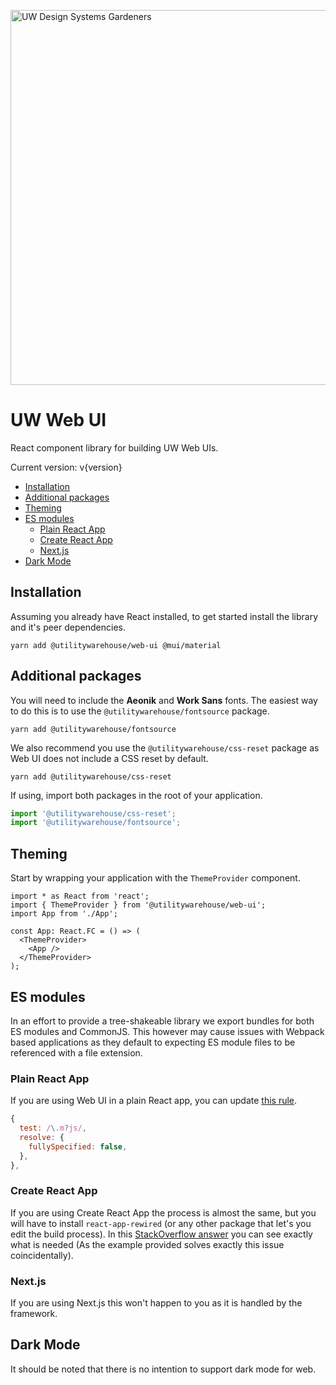 
<Meta title="Web UI / Introduction" />

<img
  src="gardening.png"
  alt="UW Design Systems Gardeners"
  title="UW Design Systems Gardeners"
  width="600"
/>

# UW Web UI

React component library for building UW Web UIs.

Current version: v{version}

- [Installation](#installation)
- [Additional packages](#additional-packages)
- [Theming](#theming)
- [ES modules](#es-modules)
  - [Plain React App](#plain-react-app)
  - [Create React App](#create-react-app)
  - [Next.js](#next.js)
- [Dark Mode](#dark-mode)

## Installation

Assuming you already have React installed, to get started install the library and it's peer dependencies.

```console
yarn add @utilitywarehouse/web-ui @mui/material
```

## Additional packages

You will need to include the **Aeonik** and **Work Sans** fonts. The
easiest way to do this is to use the `@utilitywarehouse/fontsource` package.

```console
yarn add @utilitywarehouse/fontsource
```

We also recommend you use the `@utilitywarehouse/css-reset` package as Web UI does
not include a CSS reset by default.

```console
yarn add @utilitywarehouse/css-reset
```

If using, import both packages in the root of your application.

```js
import '@utilitywarehouse/css-reset';
import '@utilitywarehouse/fontsource';
```

## Theming

Start by wrapping your application with the `ThemeProvider` component.

```tsx
import * as React from 'react';
import { ThemeProvider } from '@utilitywarehouse/web-ui';
import App from './App';

const App: React.FC = () => (
  <ThemeProvider>
    <App />
  </ThemeProvider>
);
```

## ES modules

In an effort to provide a tree-shakeable library we export bundles for both ES modules and CommonJS. This however may cause issues with Webpack based applications as they default to expecting ES module files to be referenced with a file extension.

### Plain React App

If you are using Web UI in a plain React app, you can update [this rule](https://webpack.js.org/configuration/module/#resolvefullyspecified).

```js
{
  test: /\.m?js/,
  resolve: {
    fullySpecified: false,
  },
},
```

### Create React App

If you are using Create React App the process is almost the same, but you will
have to install `react-app-rewired` (or any other package that let's you edit
the build process). In this [StackOverflow answer](https://stackoverflow.com/a/70720290) you can see exactly what
is needed (As the example provided solves exactly this issue coincidentally).

### Next.js

If you are using Next.js this won't happen to you as it is handled by the framework.

## Dark Mode

It should be noted that there is no intention to support dark mode for web.
